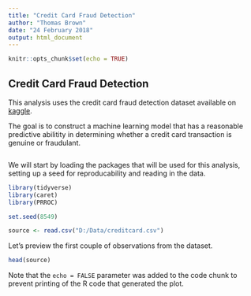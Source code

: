 ```yaml
---
title: "Credit Card Fraud Detection"
author: "Thomas Brown"
date: "24 February 2018"
output: html_document
---
```


```r
knitr::opts_chunk$set(echo = TRUE)
```

## Credit Card Fraud Detection

This analysis uses the credit card fraud detection dataset available on [kaggle](https://www.kaggle.com/mlg-ulb/creditcardfraud).

The goal is to construct a machine learning model that has a reasonable predictive abilitity in determining whether a credit card transaction is genuine or fraudulant.
```r


```


We will start by loading the packages that will be used for this analysis, setting up a seed for reproducability and reading in the data.
```r

library(tidyverse)
library(caret)
library(PRROC)

set.seed(8549)

source <- read.csv("D:/Data/creditcard.csv")

```


Let's preview the first couple of observations from the dataset.
```r

head(source)


```

Note that the `echo = FALSE` parameter was added to the code chunk to prevent printing of the R code that generated the plot.
